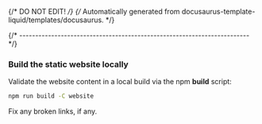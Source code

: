 {/* DO NOT EDIT! */}
{/* Automatically generated from docusaurus-template-liquid/templates/docusaurus. */}

{/* ------------------------------------------------------------------------ */}

### Build the static website locally

Validate the website content in a local build via the npm **build** script:

```sh
npm run build -C website
```

Fix any broken links, if any.
